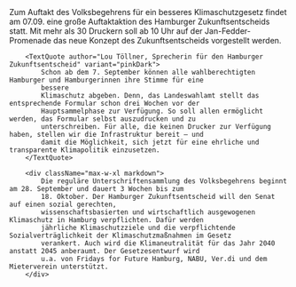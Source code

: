 
<article>
<PressReleaseHeroBlock pressRelease={pressRelease}/>

<Block>
        <div className="max-w-xl">
            Zum Auftakt des Volksbegehrens für ein besseres Klimaschutzgesetz findet am 07.09. eine große Auftaktaktion
            des
            Hamburger Zukunftsentscheids statt. Mit mehr als 30 Druckern soll ab 10 Uhr auf der Jan-Fedder-Promenade das
            neue Konzept des Zukunftsentscheids vorgestellt werden.
        </div>

        <TextQuote author="Lou Töllner, Sprecherin für den Hamburger Zukunftsentscheid" variant="pinkDark">
            Schon ab dem 7. September können alle wahlberechtigten Hamburger und Hamburgerinnen ihre Stimme für eine
            bessere
            Klimaschutz abgeben. Denn, das Landeswahlamt stellt das entsprechende Formular schon drei Wochen vor der
            Hauptsammelphase zur Verfügung. So soll allen ermöglicht werden, das Formular selbst auszudrucken und zu
            unterschreiben. Für alle, die keinen Drucker zur Verfügung haben, stellen wir die Infrastruktur bereit – und
            damit die Möglichkeit, sich jetzt für eine ehrliche und transparente Klimapolitik einzusetzen.
        </TextQuote>

        <div className="max-w-xl markdown">
            Die reguläre Unterschriftensammlung des Volksbegehrens beginnt am 28. September und dauert 3 Wochen bis zum
            18. Oktober. Der Hamburger Zukunftsentscheid will den Senat auf einen sozial gerechten,
            wissenschaftsbasierten und wirtschaftlich ausgewogenen Klimaschutz in Hamburg verpflichten. Dafür werden
            jährliche Klimaschutzziele und die verpflichtende Sozialverträglichkeit der Klimaschutzmaßnahmen im Gesetz
            verankert. Auch wird die Klimaneutralität für das Jahr 2040 anstatt 2045 anberaumt. Der Gesetzesentwurf wird
            u.a. von Fridays for Future Hamburg, NABU, Ver.di und dem Mieterverein unterstützt.
        </div>

</Block>
</article>
